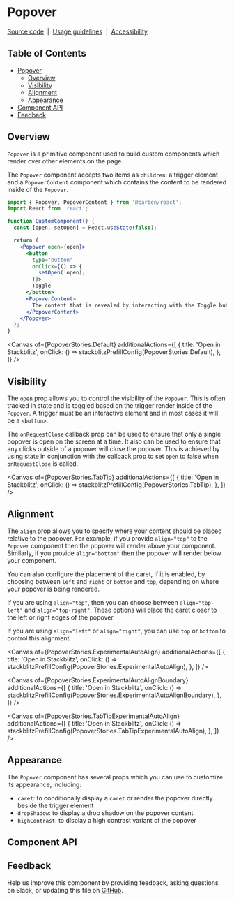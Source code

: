 
<Meta isTemplate />

# Popover

[Source code](https://github.com/carbon-design-system/carbon/tree/main/packages/react/src/components/Popover)
&nbsp;|&nbsp;
[Usage guidelines](https://www.carbondesignsystem.com/components/popover/usage)
&nbsp;|&nbsp;
[Accessibility](https://www.carbondesignsystem.com/components/popover/accessibility)

## Table of Contents

- [Popover](#Popover)
  - [Overview](#overview)
  - [Visibility](#Visibility)
  - [Alignment](#Alignment)
  - [Appearance](#Appearance)
- [Component API](#component-api)
- [Feedback](#feedback)

## Overview

`Popover` is a primitive component used to build custom components which render
over other elements on the page.

The `Popover` component accepts two items as `children`: a trigger element and a
`PopoverContent` component which contains the content to be rendered inside of
the `Popover`.

```jsx
import { Popover, PopoverContent } from '@carbon/react';
import React from 'react';

function CustomComponent() {
  const [open, setOpen] = React.useState(false);

  return (
    <Popover open={open}>
      <button
        type="button"
        onClick={() => {
          setOpen(!open);
        }}>
        Toggle
      </button>
      <PopoverContent>
        The content that is revealed by interacting with the Toggle button
      </PopoverContent>
    </Popover>
  );
}
```

<Canvas
  of={PopoverStories.Default}
  additionalActions={[
    {
      title: 'Open in Stackblitz',
      onClick: () => stackblitzPrefillConfig(PopoverStories.Default),
    },
  ]}
/>

## Visibility

The `open` prop allows you to control the visibility of the `Popover`. This is
often tracked in state and is toggled based on the trigger render inside of the
`Popover`. A trigger must be an interactive element and in most cases it will be
a `<button>`.

The `onRequestClose` callback prop can be used to ensure that only a single
popover is open on the screen at a time. It also can be used to ensure that any
clicks outside of a popover will close the popover. This is achieved by using
state in conjunction with the callback prop to set `open` to false when
`onRequestClose` is called.

<Canvas
  of={PopoverStories.TabTip}
  additionalActions={[
    {
      title: 'Open in Stackblitz',
      onClick: () => stackblitzPrefillConfig(PopoverStories.TabTip),
    },
  ]}
/>

## Alignment

The `align` prop allows you to specify where your content should be placed
relative to the popover. For example, if you provide `align="top"` to the
`Popover` component then the popover will render above your component.
Similarly, if you provide `align="bottom"` then the popover will render below
your component.

You can also configure the placement of the caret, if it is enabled, by choosing
between `left` and `right` or `bottom` and `top`, depending on where your
popover is being rendered.

If you are using `align="top"`, then you can choose between `align="top-left"`
and `align="top-right"`. These options will place the caret closer to the left
or right edges of the popover.

If you are using `align="left"` or `align="right"`, you can use `top` or
`bottom` to control this alignment.

<Canvas
  of={PopoverStories.ExperimentalAutoAlign}
  additionalActions={[
    {
      title: 'Open in Stackblitz',
      onClick: () =>
        stackblitzPrefillConfig(PopoverStories.ExperimentalAutoAlign),
    },
  ]}
/>

<Canvas
  of={PopoverStories.ExperimentalAutoAlignBoundary}
  additionalActions={[
    {
      title: 'Open in Stackblitz',
      onClick: () =>
        stackblitzPrefillConfig(PopoverStories.ExperimentalAutoAlignBoundary),
    },
  ]}
/>

<Canvas
  of={PopoverStories.TabTipExperimentalAutoAlign}
  additionalActions={[
    {
      title: 'Open in Stackblitz',
      onClick: () =>
        stackblitzPrefillConfig(PopoverStories.TabTipExperimentalAutoAlign),
    },
  ]}
/>

## Appearance

The `Popover` component has several props which you can use to customize its
appearance, including:

- `caret`: to conditionally display a `caret` or render the popover directly
  beside the trigger element
- `dropShadow`: to display a drop shadow on the popover content
- `highContrast`: to display a high contrast variant of the popover

## Component API

<ArgTypes />

## Feedback

Help us improve this component by providing feedback, asking questions on Slack,
or updating this file on
[GitHub](https://github.com/carbon-design-system/carbon/edit/main/packages/react/src/components/Popover/Popover.mdx).
